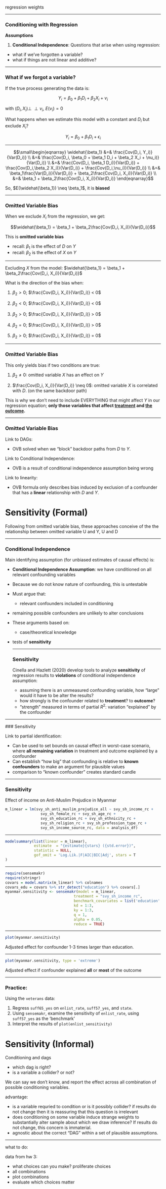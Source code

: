 regression weights



---

### Conditioning with Regression

**Assumptions**

1. **Conditional Independence**: Questions that arise when using regression:

- what if we've forgotten a variable?
- what if things are not linear and additive?


---

### What if we forgot a variable?

If the true process generating the data is:

$$Y_i = \beta_0 + \beta_1 D_i + \beta_2 X_i + \nu_i$$

with $(D_i,X_i) \perp \!\!\! \perp \nu_i$, $E(\nu_i) = 0$

What happens when we estimate this model with a constant and $D_i$ but exclude $X_i$?

$$Y_i = \beta_0 + \beta_1 D_i + \epsilon_i$$

---

$$\small\begin{eqnarray} 
\widehat{\beta_1} &=& \frac{Cov(D_i, Y_i)}{Var(D_i)}    \\
&=& \frac{Cov(D_i, \beta_0 + \beta_1 D_i + \beta_2 X_i + \nu_i)}{Var(D_i)} \\
&=& \frac{Cov(D_i, \beta_1 D_i)}{Var(D_i)} + \frac{Cov(D_i,\beta_2 X_i)}{Var(D_i)} + \frac{Cov(D_i,\nu_i)}{Var(D_i)}   \\
&=& \beta_1\frac{Var(D_i)}{Var(D_i)} + \beta_2\frac{Cov(D_i, X_i)}{Var(D_i)} \\
&=& \beta_1 + \beta_2\frac{Cov(D_i, X_i)}{Var(D_i)}
\end{eqnarray}$$

So, $E(\widehat{\beta_1}) \neq \beta_1$, it is **biased**

---

### Omitted Variable Bias

When we exclude $X_i$ from the regression, we get: 

$$\widehat{\beta_1} = \beta_1 + \beta_2\frac{Cov(D_i, X_i)}{Var(D_i)}$$

This is **omitted variable bias**

- recall: $\beta_1$ is the effect of $D$ on $Y$
- recall: $\beta_2$ is the effect of $X$ on $Y$

---

Excluding $X$ from the model: $\widehat{\beta_1} = \beta_1 + \beta_2\frac{Cov(D_i, X_i)}{Var(D_i)}$

What is the direction of the bias when:

1. $\beta_2 > 0$; $\frac{Cov(D_i, X_i)}{Var(D_i)} < 0$

2. $\beta_2 < 0$; $\frac{Cov(D_i, X_i)}{Var(D_i)} < 0$

2. $\beta_2 > 0$; $\frac{Cov(D_i, X_i)}{Var(D_i)} > 0$

2. $\beta_2 = 0$; $\frac{Cov(D_i, X_i)}{Var(D_i)} > 0$

2. $\beta_2 > 0$; $\frac{Cov(D_i, X_i)}{Var(D_i)} = 0$

---

### Omitted Variable Bias

This only yields bias if two conditions are true:

1. $\beta_2 \neq 0$: omitted variable $X$ has an effect on $Y$ 

2. $\frac{Cov(D_i, X_i)}{Var(D_i)} \neq 0$: omitted variable $X$ is correlated with $D$. (on the same backdoor path)  

This is why we don't need to include EVERYTHING that might affect $Y$ in our regression equation; **only those variables that affect <u>treatment</u> and <u>the outcome</u>.**

---

### Omitted Variable Bias

Link to DAGs:

- OVB solved when we "block" backdoor paths from $D$ to $Y$.

Link to Conditional Independence:

- OVB is a result of conditional independence assumption being wrong

Link to linearity:

- OVB formula only describes bias induced by exclusion of a confounder that has a **linear** relationship with $D$ and $Y$.






# Sensitivity (Formal)

Following from omitted variable bias, these approaches conceive of the the relationship between omitted variable U and Y, U and D

---
  
### Conditional Independence
  
  Main identifying assumption (for unbiased estimates of causal effects) is:
  
  - **Conditional Independence Assumption**: we have conditioned on all relevant confounding variables
- Because we do not know nature of confounding, this is untestable
- Must argue that:
  - relevant confounders included in conditioning
- remaining possible confounders are unlikely to alter conclusions

- These arguments based on:
  - case/theoretical knowledge
- tests of **sensitivity**
  
  ---
  
  ### Sensitivity
  
  Cinella and Hazlett (2020) develop tools to analyze **sensitivity** of regression results to **violations** of conditional independence assumption:
  
  - assuming there is an unmeasured confounding variable, how "large" would it have to be alter the results?
  - how strongly is the confounder related to **treatment**? to **outcome**?
  - "strength" measured in terms of partial $R^2$: variation "explained" by the confounder

---
  
  ### Sensitivity
  
  Link to partial identification:
  
  - Can be used to set bounds on causal effect in worst-case scenario, where **all remaining variation** in treatment and outcome explained by a confounder
- Can establish "how big" that confounding is relative to **known confounders** to make an argument for plausible values
- comparison to "known confounder" creates standard candle

---
  
### Sensitivity
  
  Effect of income on Anti-Muslim Prejudice in Myanmar

```r
m_linear = lm(svy_sh_anti_muslim_prejudice_all ~ svy_sh_income_rc + 
                svy_sh_female_rc + svy_sh_age_rc + 
                svy_sh_education_rc + svy_sh_ethnicity_rc +  
                svy_sh_religion_rc + svy_sh_profession_type_rc + 
                svy_sh_income_source_rc, data = analysis_df)
```

---
  
```r
modelsummary(list(linear = m_linear), 
             estimate  = "{estimate}{stars} ({std.error})",
             statistic = NULL,
             gof_omit = 'Log.Lik.|F|AIC|BIC|Adj', stars = T
)
```

---
  
  ```r
require(sensemakr)
require(stringr)
covars = model.matrix(m_linear) %>% colnames
covars_edu = covars %>% str_detect("education") %>% covars[.]
myanmar.sensitivity <- sensemakr(model = m_linear, 
                                 treatment = "svy_sh_income_rc",
                                 benchmark_covariates = list('education' = covars_edu),
                                 kd = 1:3,
                                 ky = 1:3, 
                                 q = 1,
                                 alpha = 0.05, 
                                 reduce = TRUE)

```


---
  
  ```r
plot(myanmar.sensitivity)
```

Adjusted effect for confounder 1-3 times larger than education.

---
  
  ```r
plot(myanmar.sensitivity, type = 'extreme')
```

Adjusted effect if confounder explained **all** or **most** of the outcome

---

### Practice:
  
  Using the `veterans` data:
  
1. Regress `suff65_yes` on `enlist_rate`, `suff57_yes`, and `state`.
2. Using `sensemakr`, examine the sensitivity of `enlist_rate`, using `suff57_yes` as the 'benchmark'
3. Interpret the results of `plot(enlist_sensitivity)`


# Sensitivity (Informal)



Conditioning and dags

- which dag is right?
- is a variable a collider? or not?

We can say we don't know, and report the effect across all combination of possible conditioning variables.


advantage:

- is a variable requried to condition or is it possibly collider? if results do not change then it is reassuring that this question is irrelevant
- does conditioning on some variable induce strange weights to substantially alter sample about which we draw inference? If results do not change, this concern is immaterial.
- agnostic about the correct "DAG" within a set of plausible assumptions.


---

what to do:

data from hw 3: 

- what choices can you make? proliferate choices
- all combinations
- plot combinations
- evaluate which choices matter



